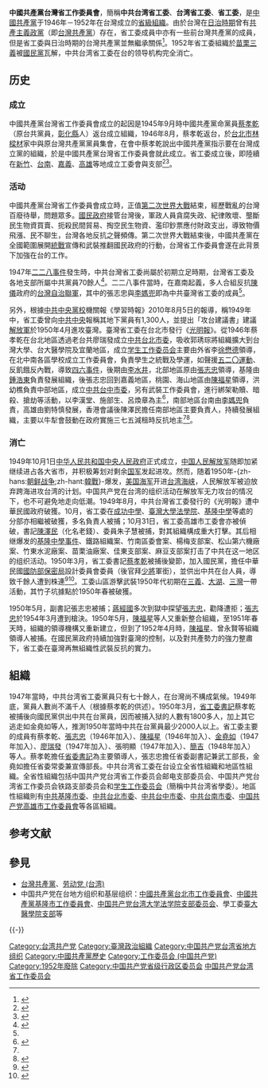 {{noteTA
|1=蔡孝乾
}}
{{otheruses|subject=中國共產黨在二戰後在台灣建立的組織|other=2000年由台灣居民成立的組織|中国共产党台湾省工作委员会 (2000年)}}
{{not|台灣共產黨}}
{{Infobox PRCG
|中共机构名称 = 中国共产党台湾省工作委员会
|标志1 = Danghui (pre-1996).svg
|职位1 = [[省委书记|书记]]
|人员1 = [[蔡孝乾|蔡孝乾]]（1946－1950）<br>[[陳福星|陳福星]]（1950－1952）
|职位2 = 副书记
|人员2 = [[張志忠|張志忠]]
|职位3 = 常委
|人员3 = [[蔡孝乾|蔡孝乾]]、{{wrap}}[[張志忠|張志忠]]、{{wrap}}[[金尧如|金尧如]]
|成立时间 = 1946年
|撤销时间 = 1952年
|行政级别 = 正省级
|授权法源 = [[中国共产党章程|中国共产党章程]]
|上级机构 = [[中共中央华东局|中共中央华东局]]
|机构类型 = {{CPC}}[[台湾省_(中华人民共和国)|台湾省]]省级地方领导机构和[[地下党|地下工作机构]]
|常设机构 = 中国共产党台湾省工作委员会常务委员会
}}
'''中國共產黨台灣省工作委員會'''，簡稱'''中共台湾省工委'''、'''台湾省工委'''、'''省工委'''，是[[中國共產黨|中國共產黨]]于1946年－1952年在台灣成立的[[省委|省級組織]]。由於台灣在[[台灣日治時期|日治時期]]曾有[[共產主義政黨|共產主義政黨]]（即[[台灣共產黨|台灣共產黨]]）存在，省工委成員中亦有一些前台灣共產黨的成員，但是省工委與日治時期的台灣共產黨並無繼承關係<ref>{{Cite web |url=http://ndltd.ncl.edu.tw/cgi-bin/gs32/gsweb.cgi/login?o=dnclcdr&s=id=%22099NCUE5227004%22.&searchmode=basic |title=戰後中國共產黨台灣省工作委員會的組織與運作(1946-1950) 王漢威 彰師大 碩士論文 |accessdate=2017-03-02 |archive-date=2017-03-03 |archive-url=https://web.archive.org/web/20170303124008/http://ndltd.ncl.edu.tw/cgi-bin/gs32/gsweb.cgi/login?o=dnclcdr&s=id=%22099NCUE5227004%22.&searchmode=basic |dead-url=no }}</ref>。1952年省工委組織於[[苗栗縣|苗栗]][[三義鄉_(台灣)|三義]]被[[中國國民黨|國民黨]]瓦解，中共台湾省工委在台的领导机构完全消亡。

== 历史 ==
=== 成立 ===
中國共產黨台灣省工作委員會成立的起因是1945年9月時中國共產黨命黨員[[蔡孝乾|蔡孝乾]]（原台共黨員，[[彰化縣|彰化縣]]人）返台成立組織，1946年8月，蔡孝乾返台，於[[台北市|台北市]][[林良材|林樑材]]家中與原台灣共產黨黨員集會，在會中蔡孝乾說出中國共產黨指示要在台灣成立黨的組織，於是中國共產黨台灣省工作委員會就此成立。省工委成立後，即陸續在[[新竹|新竹]]、[[臺南市|台南]]、[[嘉義|嘉義]]、[[高雄市|高雄]]等地成立工委會與支部<ref name="A">{{cite web|url=https://aa.archives.gov.tw/archivesData.aspx?SystemID=0003979244|title=蔡孝乾、陳澤民、洪幼樵、張志忠、許敏蘭等履歷書|publisher=國家檔案管理局|author=國防部軍事情報局|date=1950|access-date=2018-11-30|archive-url=https://web.archive.org/web/20180630105232/https://aa.archives.gov.tw/archivesData.aspx?SystemID=0003979244|archive-date=2018-06-30|dead-url=yes}}</ref><ref name=T">{{cite book|title=臺灣早期政黨史略（一九○○─ 一九六○）|publisher=秀威資訊  |author=陳正茂|date=2009-03-01}}</ref>。

=== 活动 ===
中國共產黨台灣省工作委員會成立時，正值[[第二次世界大戰|第二次世界大戰]]結束，經歷戰亂的台灣百廢待舉，問題眾多。[[國民政府|國民政府]]接管台灣後，軍政人員貪腐失政、紀律敗壞、壟斷民生物資買賣、扼殺民間貿易、掏空民生物資、濫印鈔票應付財政支出，導致物價飛漲、民不聊生，台灣各地反抗之聲頻傳。第二次世界大戰結束後，中國共產黨在全國範圍展開[[統戰|統戰]]宣傳和武裝推翻國民政府的行動，台灣省工作委員會遂在此背景下加強在台的工作。<p>1947年[[二二八事件|二二八事件]]發生時，中共台灣省工委尚屬於初期立足時期，台灣省工委及各地支部所屬中共黨員70餘人<ref NAME="R">{{cite book|title=日據時期臺灣殖民地史學術研討會論文集|publisher=九州出版社 |author=中國社會科學院台灣史研究中心|date=2010-11-01}}</ref>。二二八事件當時，在嘉南起義，多人合組反抗[[陳儀|陳儀]]政府的[[台灣自治聯軍|台灣自治聯軍]]，其中的張志忠與[[李媽兜|李媽兜]]即為中共臺灣省工委的成員<ref name=T"/>。<p>另外，根據[[中共中央黨校|中共中央黨校]]機關報《學習時報》2010年8月5日的報導，稱1949年中，省工委曾向[[中共中央|中共中央]]報稱其地下黨員有1,300人，並提出「攻台建議書」建議[[解放軍|解放軍]]於1950年4月進攻臺灣。臺灣省工委在台北市發行《[[光明報|光明報]]》。從1946年蔡孝乾在台北地區透過老台共廖瑞發成立[[中国共产党台北市工作委員會|中共台北市委]]，吸收郭琇琮將組織擴大到台灣大學、台大醫學院及宜蘭地區，成立[[中國共產黨台灣省工作委員會學生工作委員會|学生工作委员会]]主要由外省李[[徐懋德|徐懋德]]領導，在北中南各區學校成立工作委員會，負責學生之統戰及學運，如聲援[[五二〇運動|五二〇運動]]、反飢餓反內戰，導致[[四六事件|四六事件]]，後期由[[李水井|李水井]]，北部地區原由[[張志忠|張志忠]]領導，基隆由[[鍾浩東|鍾浩東]]負責發展組織，後張志忠回到嘉義地區，桃園、海山地區由[[陳福星|陳福星]]領導，洪幼樵負責中部地區，成立[[中國共產黨臺中市工作委員會|中共台中市委]]，另有武裝工作委員會，進行綁架勒贖、暗殺、搶劫等活動，以李漢堂、施部生、呂煥章為主<ref>{{cite web|url=https://aa.archives.gov.tw/archivesData.aspx?SystemID=0003979179|title=劉志敬供詞|author=國防部情報局|publisher=國家發展委員會檔案管理局|date=1950-12-31|access-date=2018-11-30|archive-url=https://web.archive.org/web/20180809025449/https://aa.archives.gov.tw/archivesData.aspx?SystemID=0003979179|archive-date=2018-08-09|dead-url=yes}}</ref>，南部地區台南由[[李媽兜|李媽兜]]負責，高雄由劉特慎發展，香港會議後陳澤民擔任南部地區主要負責人，持續發展組織，主要以牛犁會鼓動在政府實施三七五減租時反抗地主<ref name="A"/><ref NAME="c">{{cite book|title=《回憶，見證白色恐怖》|publisher=唐山出版社|author=陳英泰|date=2005-06-15}}</ref>。

=== 消亡 ===
1949年10月1日[[中华人民共和国中央人民政府|中华人民共和国中央人民政府]]正式成立，[[中国人民解放军|中国人民解放军]]随即加紧继续进占各大省市，并积极筹划对剩余[[中华民国国军|国军]]发起进攻。然而，随着1950年-{zh-hans:[[朝鲜战争|朝鲜战争]];zh-hant:[[韓戰|韓戰]]}-爆发，[[美国海军|美国海军]]开进[[台湾海峡|台湾海峡]]，人民解放军被迫放弃跨海进攻台湾的计划。中国共产党在台湾的组织活动在解放军无力攻台的情况下，也不可避免地走向低潮。1949年8月，中共台灣省工委發行的《光明報》遭中華民國政府破獲。10月，省工委在[[台北市立成功高级中学|成功中學]]、[[国立台湾大学社会科学院|臺灣大學法學院]]、[[基隆中學|基隆中學]]等處的分部亦相繼被破獲，多名負責人被捕；10月31日，省工委高雄市工委會亦被偵破，書記[[陈泽民_(省工委)|陳澤民]]（化名老錢）、委員朱子慧被捕，對其組織構成重大打擊。其后相继爆发的[[基隆中學事件|基隆中學事件]]、鐵路組織案、竹南區委會案、楊梅支部案、松山第六機廠案、竹東水泥廠案、苗栗油廠案、佳東支部案、麻豆支部案打击了中共在这一地区的组织活动。1950年3月，省工委書記[[蔡孝乾|蔡孝乾]]被捕後變節，加入國民黨，擔任中華民國[[國防部保密局|國防部保密局]]設計委員會委員（後官拜[[少將|少將]]軍銜），並供出中共在台人員，導致千餘人遭到株連<ref>{{cite book|title=思想（5）轉型正義與記憶政治|publisher=聯經出版公司|author=思想編輯委員會|date=2007-04-24}}</ref><ref name="P">{{cite web|url=https://aa.archives.gov.tw/archivesData.aspx?SystemID=0003979244|title=特別報導：壯志迷失的蔡孝乾|publisher=太平洋時報|author=謝常彰|date=2015年11月12日|access-date=2018年11月30日|archive-url=https://web.archive.org/web/20180630105232/https://aa.archives.gov.tw/archivesData.aspx?SystemID=0003979244|archive-date=2018年6月30日|dead-url=yes}}</ref>。工委山區游擊武裝1950年代初期在[[三義鄉_(台灣)|三義]]、[[大湖鄉_(臺灣)|大湖]]、[[三灣鄉_(臺灣)|三灣]]一帶活動，其竹子坑據點於1950年春被破獲。<p>1950年5月，副書記張志忠被捕；[[蔣經國|蔣經國]]多次到獄中探望[[張志忠|張志忠]]，勸降遭拒；[[張志忠|張志忠]]於1954年3月遭到槍決。1950年5月，[[陳福星|陳福星]]等人又重新整合組織，至1951年春天時，組織的領導機構又重新建立，但到了1952年4月時，[[陳福星|陳福星]]、曾永賢等組織領導人被捕。在國民黨政府持續加強對臺灣的控制，以及對共產勢力的強力整肅下，省工委在臺灣再無組織性武裝反抗的實力。

== 組織 ==
1947年當時，中共台湾省工委黨員只有七十餘人，在台灣尚不構成氣候。1949年底，黨員人數尚不滿千人（根據蔡孝乾的供述）。1950年3月，[[省委書記|省工委書記]]蔡孝乾被捕後向國民黨供出中共在台黨員，因而被捕入狱的人數有1800多人，加上其它逃走如金堯如等人，推測1950年當時中共在台黨員最少2000人以上。省工委主要的成員有蔡孝乾、[[張志忠|張志忠]]（1946年加入）、[[陳福星|陳福星]]（1946年加入）、[[金堯如|金堯如]]（1947年加入）、[[廖瑞發|廖瑞發]]（1947年加入）、張明顯（1947年加入）、[[簡吉|簡吉]]（1948年加入）等人。蔡孝乾擔任[[省委書記|省委書記]]為主要領導人，張志忠擔任省委副書記兼武工部長，金堯如擔任省委常委兼宣傳部長。中共台湾省工委在台设立全省性組織和地區性組織。全省性組織包括中国共产党台湾省工作委员会邮电支部委员会、中国共产党台湾省工作委员会铁路支部委员会和[[中國共產黨台灣省工作委員會學生工作委員會|学生工作委员会]]（簡稱中共台湾省學委）。地區性組織則有[[基隆市工作委員會|中共基隆市委]]、[[中国共产党台北市工作委員會|中共台北市委]]、[[中國共產黨臺中市工作委員會|中共台中市委]]、[[中國共產黨臺南市工作委員會|中共台南市委]]、[[中国共产党高雄市工作委員會|中国共产党高雄市工作委員會]]等各區組織。

== 参考文献 ==
{{Reflist|2}}

== 參見 ==
* [[台灣共產黨|台灣共產黨]]、[[劳动党_(台湾)|劳动党 (台湾)]]
* 中国共产党在台地方组织和基层组织：[[台北市工作委員會|中國共產黨台北市工作委員會]]、[[基隆市工作委員會|中國共產黨基隆市工作委員會]]、[[中国共产党台湾大学法学院支部委员会|中国共产党台湾大学法学院支部委员会]]、學工委[[中國共產黨臺灣大學醫學院支部委員會|臺大醫學院支部]]等

{{-}}
{{中国共产党的有关信息|地方}}
{{第二次国共内战}}
{{中國共產黨各省級行政區委員會}}
{{Portal bar|中国共产党|中华民国|台湾}}

[[Category:台湾共产党|Category:台湾共产党]]
[[Category:臺灣政治組織|Category:臺灣政治組織]]
[[Category:中国共产党台湾省地方组织|Category:中国共产党台湾省地方组织]]
[[Category:中國共產黨歷史|Category:中國共產黨歷史]]
[[Category:工作委员会_(中国共产党)|Category:工作委员会 (中国共产党)]]
[[Category:1952年廢除|Category:1952年廢除]]
[[Category:中国共产党省级行政区委员会|Category:中国共产党省级行政区委员会]]
[[Category:中国共产党台湾省工作委员会|]]